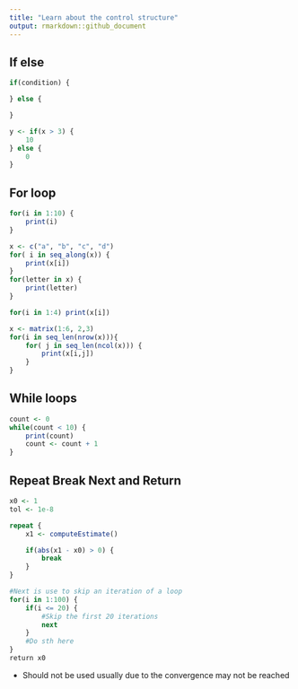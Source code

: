 ```yaml
---
title: "Learn about the control structure"
output: rmarkdown::github_document
---
```

## If else
```r
if(condition) {

} else {

}

y <- if(x > 3) {
    10
} else {
    0
}
```

## For loop
```r
for(i in 1:10) {
    print(i)
}

x <- c("a", "b", "c", "d")
for( i in seq_along(x)) {
    print(x[i])
}
for(letter in x) {
    print(letter)
}

for(i in 1:4) print(x[i])

x <- matrix(1:6, 2,3)
for(i in seq_len(nrow(x))){
    for( j in seq_len(ncol(x))) {
        print(x[i,j])
    }
}

```

## While loops
```r
count <- 0
while(count < 10) {
    print(count)
    count <- count + 1
}

```

## Repeat Break Next and Return
```r
x0 <- 1
tol <- 1e-8

repeat {
    x1 <- computeEstimate()

    if(abs(x1 - x0) > 0) {
        break
    }
}

#Next is use to skip an iteration of a loop
for(i in 1:100) {
    if(i <= 20) {
        #Skip the first 20 iterations
        next
    }
    #Do sth here
}
return x0

```
- Should not be used usually due to the convergence may not be reached

